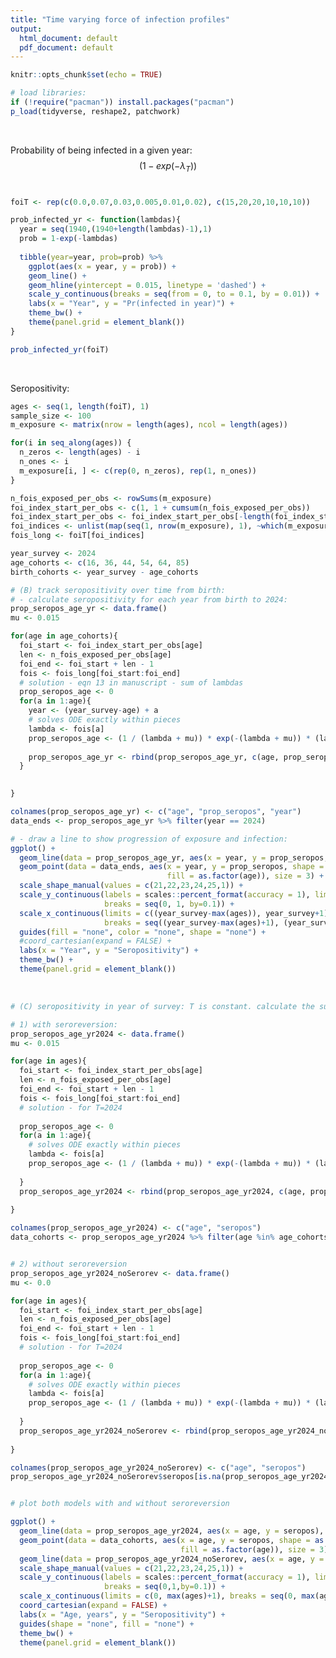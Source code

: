 ```yaml
---
title: "Time varying force of infection profiles"
output:
  html_document: default
  pdf_document: default
---
```


<style>
body {
text-align: justify}
</style>

```r
knitr::opts_chunk$set(echo = TRUE)
```

```r

# load libraries:
if (!require("pacman")) install.packages("pacman")
p_load(tidyverse, reshape2, patchwork)

```

$~$

Probability of being infected in a given year: $$(1 - exp(-\lambda_T))$$
$~$

```r

foiT <- rep(c(0.0,0.07,0.03,0.005,0.01,0.02), c(15,20,20,10,10,10))

prob_infected_yr <- function(lambdas){
  year = seq(1940,(1940+length(lambdas)-1),1)
  prob = 1-exp(-lambdas)
  
  tibble(year=year, prob=prob) %>% 
    ggplot(aes(x = year, y = prob)) +
    geom_line() +
    geom_hline(yintercept = 0.015, linetype = 'dashed') +
    scale_y_continuous(breaks = seq(from = 0, to = 0.1, by = 0.01)) +
    labs(x = "Year", y = "Pr(infected in year)") +
    theme_bw() +
    theme(panel.grid = element_blank())
}

prob_infected_yr(foiT)

```

$~$

Seropositivity:

```r

ages <- seq(1, length(foiT), 1)
sample_size <- 100
m_exposure <- matrix(nrow = length(ages), ncol = length(ages))

for(i in seq_along(ages)) {
  n_zeros <- length(ages) - i
  n_ones <- i
  m_exposure[i, ] <- c(rep(0, n_zeros), rep(1, n_ones))
}

n_fois_exposed_per_obs <- rowSums(m_exposure)
foi_index_start_per_obs <- c(1, 1 + cumsum(n_fois_exposed_per_obs))
foi_index_start_per_obs <- foi_index_start_per_obs[-length(foi_index_start_per_obs)]
foi_indices <- unlist(map(seq(1, nrow(m_exposure), 1), ~which(m_exposure[., ]==1)))
fois_long <- foiT[foi_indices]

year_survey <- 2024
age_cohorts <- c(16, 36, 44, 54, 64, 85)
birth_cohorts <- year_survey - age_cohorts

# (B) track seropositivity over time from birth:
# - calculate seropositivity for each year from birth to 2024:
prop_seropos_age_yr <- data.frame()
mu <- 0.015

for(age in age_cohorts){
  foi_start <- foi_index_start_per_obs[age]
  len <- n_fois_exposed_per_obs[age]
  foi_end <- foi_start + len - 1
  fois <- fois_long[foi_start:foi_end]
  # solution - eqn 13 in manuscript - sum of lambdas
  prop_seropos_age <- 0
  for(a in 1:age){
    year <- (year_survey-age) + a
    # solves ODE exactly within pieces
    lambda <- fois[a]
    prop_seropos_age <- (1 / (lambda + mu)) * exp(-(lambda + mu)) * (lambda * (exp(lambda + mu) - 1) + prop_seropos_age * (lambda + mu))
    
    prop_seropos_age_yr <- rbind(prop_seropos_age_yr, c(age, prop_seropos_age, year))
  }
  

}

colnames(prop_seropos_age_yr) <- c("age", "prop_seropos", "year")
data_ends <- prop_seropos_age_yr %>% filter(year == 2024)

# - draw a line to show progression of exposure and infection:
ggplot() +
  geom_line(data = prop_seropos_age_yr, aes(x = year, y = prop_seropos, color = as.factor(age))) +
  geom_point(data = data_ends, aes(x = year, y = prop_seropos, shape = as.factor(age), 
                                   fill = as.factor(age)), size = 3) +
  scale_shape_manual(values = c(21,22,23,24,25,1)) +
  scale_y_continuous(labels = scales::percent_format(accuracy = 1), limits = c(0, 1),
                     breaks = seq(0, 1, by=0.1)) +
  scale_x_continuous(limits = c((year_survey-max(ages)), year_survey+1), 
                     breaks = seq((year_survey-max(ages)+1), (year_survey+1), 10)) +
  guides(fill = "none", color = "none", shape = "none") +
  #coord_cartesian(expand = FALSE) +
  labs(x = "Year", y = "Seropositivity") +
  theme_bw() +
  theme(panel.grid = element_blank())

```

$~$

```r

# (C) seropositivity in year of survey: T is constant. calculate the sum of lambdas upto the current age.

# 1) with seroreversion:
prop_seropos_age_yr2024 <- data.frame()
mu <- 0.015

for(age in ages){
  foi_start <- foi_index_start_per_obs[age]
  len <- n_fois_exposed_per_obs[age]
  foi_end <- foi_start + len - 1
  fois <- fois_long[foi_start:foi_end]
  # solution - for T=2024
  
  prop_seropos_age <- 0
  for(a in 1:age){
    # solves ODE exactly within pieces
    lambda <- fois[a]
    prop_seropos_age <- (1 / (lambda + mu)) * exp(-(lambda + mu)) * (lambda * (exp(lambda + mu) - 1) + prop_seropos_age * (lambda + mu))
    
  }
  prop_seropos_age_yr2024 <- rbind(prop_seropos_age_yr2024, c(age, prop_seropos_age))
  
}

colnames(prop_seropos_age_yr2024) <- c("age", "seropos")
data_cohorts <- prop_seropos_age_yr2024 %>% filter(age %in% age_cohorts)


# 2) without seroreversion
prop_seropos_age_yr2024_noSerorev <- data.frame()
mu <- 0.0

for(age in ages){
  foi_start <- foi_index_start_per_obs[age]
  len <- n_fois_exposed_per_obs[age]
  foi_end <- foi_start + len - 1
  fois <- fois_long[foi_start:foi_end]
  # solution - for T=2024
  
  prop_seropos_age <- 0
  for(a in 1:age){
    # solves ODE exactly within pieces
    lambda <- fois[a]
    prop_seropos_age <- (1 / (lambda + mu)) * exp(-(lambda + mu)) * (lambda * (exp(lambda + mu) - 1) + prop_seropos_age * (lambda + mu))
    
  }
  prop_seropos_age_yr2024_noSerorev <- rbind(prop_seropos_age_yr2024_noSerorev, c(age, prop_seropos_age))
  
}

colnames(prop_seropos_age_yr2024_noSerorev) <- c("age", "seropos")
prop_seropos_age_yr2024_noSerorev$seropos[is.na(prop_seropos_age_yr2024_noSerorev$seropos)] <- tail(prop_seropos_age_yr2024_noSerorev$seropos[!is.na(prop_seropos_age_yr2024_noSerorev$seropos)], 1)


# plot both models with and without seroreversion

ggplot() +
  geom_line(data = prop_seropos_age_yr2024, aes(x = age, y = seropos), linetype = "dashed") +
  geom_point(data = data_cohorts, aes(x = age, y = seropos, shape = as.factor(age), 
                                      fill = as.factor(age)), size = 3) +
  geom_line(data = prop_seropos_age_yr2024_noSerorev, aes(x = age, y = seropos)) +
  scale_shape_manual(values = c(21,22,23,24,25,1)) +
  scale_y_continuous(labels = scales::percent_format(accuracy = 1), limits = c(0,1),
                     breaks = seq(0,1,by=0.1)) +
  scale_x_continuous(limits = c(0, max(ages)+1), breaks = seq(0, max(ages), by=10)) +
  coord_cartesian(expand = FALSE) +
  labs(x = "Age, years", y = "Seropositivity") +
  guides(shape = "none", fill = "none") +
  theme_bw() +
  theme(panel.grid = element_blank())
  

```


